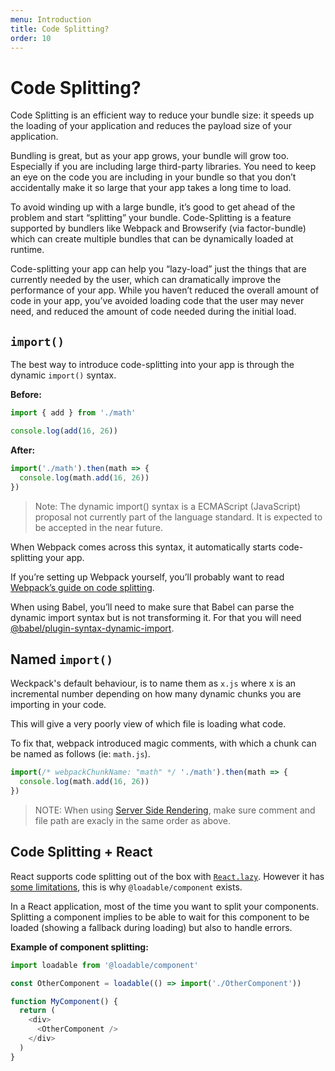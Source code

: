 ```yaml
---
menu: Introduction
title: Code Splitting?
order: 10
---
```


# Code Splitting?

Code Splitting is an efficient way to reduce your bundle size: it speeds up the loading of your application and reduces the payload size of your application.

Bundling is great, but as your app grows, your bundle will grow too. Especially if you are including large third-party libraries. You need to keep an eye on the code you are including in your bundle so that you don’t accidentally make it so large that your app takes a long time to load.

To avoid winding up with a large bundle, it’s good to get ahead of the problem and start “splitting” your bundle. Code-Splitting is a feature supported by bundlers like Webpack and Browserify (via factor-bundle) which can create multiple bundles that can be dynamically loaded at runtime.

Code-splitting your app can help you “lazy-load” just the things that are currently needed by the user, which can dramatically improve the performance of your app. While you haven’t reduced the overall amount of code in your app, you’ve avoided loading code that the user may never need, and reduced the amount of code needed during the initial load.

## `import()`

The best way to introduce code-splitting into your app is through the dynamic `import()` syntax.

**Before:**

```js
import { add } from './math'

console.log(add(16, 26))
```

**After:**

```js
import('./math').then(math => {
  console.log(math.add(16, 26))
})
```

> Note:
> The dynamic import() syntax is a ECMAScript (JavaScript) proposal not currently part of the language standard. It is expected to be accepted in the near future.

When Webpack comes across this syntax, it automatically starts code-splitting your app.

If you’re setting up Webpack yourself, you’ll probably want to read [Webpack’s guide on code splitting](https://webpack.js.org/guides/code-splitting/).

When using Babel, you’ll need to make sure that Babel can parse the dynamic import syntax but is not transforming it. For that you will need [@babel/plugin-syntax-dynamic-import](https://www.npmjs.com/package/@babel/plugin-syntax-dynamic-import).

## Named `import()`

Weckpack's default behaviour, is to name them as `x.js` where x is an incremental number depending on how many dynamic
chunks you are importing in your code.

This will give a very poorly view of which file is loading what code.

To fix that, webpack introduced magic comments, with which a chunk can be named as follows (ie: `math.js`). 

```js
import(/* webpackChunkName: "math" */ './math').then(math => {
  console.log(math.add(16, 26))
})
```

>NOTE: 
>When using [Server Side Rendering](/docs/server-side-rendering/), make sure comment and file path are exacly in the same order as above.


## Code Splitting + React

React supports code splitting out of the box with [`React.lazy`](https://reactjs.org/docs/code-splitting.html#reactlazy). However it has [some limitations](/docs/loadable-vs-react-lazy), this is why `@loadable/component` exists.

In a React application, most of the time you want to split your components. Splitting a component implies to be able to wait for this component to be loaded (showing a fallback during loading) but also to handle errors.

**Example of component splitting:**

```js
import loadable from '@loadable/component'

const OtherComponent = loadable(() => import('./OtherComponent'))

function MyComponent() {
  return (
    <div>
      <OtherComponent />
    </div>
  )
}
```
